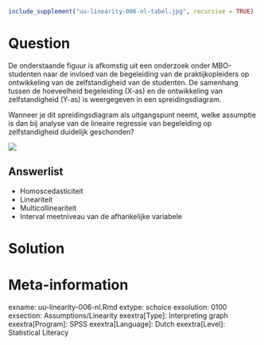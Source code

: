 ```r
include_supplement("uu-linearity-006-nl-tabel.jpg", recursive = TRUE)
```


Question
========
De onderstaande figuur is afkomstig uit een onderzoek onder MBO-studenten naar de invloed van de begeleiding van de praktijkopleiders op ontwikkeling van de zelfstandigheid van de studenten. De samenhang tussen de hoeveelheid begeleiding (X-as) en de ontwikkeling van zelfstandigheid (Y-as) is weergegeven in een spreidingsdiagram.

Wanneer je dit spreidingsdiagram als uitgangspunt neemt, welke assumptie is dan bij analyse van de lineaire regressie van begeleiding op zelfstandigheid duidelijk geschonden?

![](uu-linearity-006-nl-tabel.jpg)

Answerlist
----------
* Homoscedasticiteit
* Lineariteit
* Multicollineariteit
* Interval meetniveau van de afhankelijke variabele


Solution
========



Meta-information
================
exname: uu-linearity-006-nl.Rmd
extype: schoice
exsolution: 0100
exsection: Assumptions/Linearity
exextra[Type]: Interpreting graph
exextra[Program]: SPSS
exextra[Language]: Dutch
exextra[Level]: Statistical Literacy
